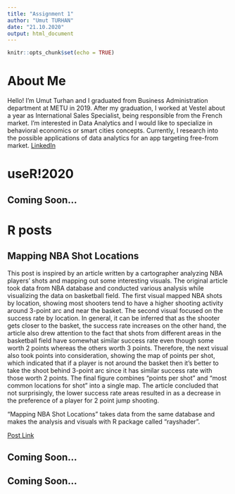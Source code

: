 ---
title: "Assignment 1"
author: "Umut TURHAN"
date: "21.10.2020"
output: html_document
---

```{r setup, include=FALSE}
knitr::opts_chunk$set(echo = TRUE)
```

# About Me

  Hello! I'm Umut Turhan and I graduated from Business Administration department at METU in 2019. After my graduation, I worked at Vestel about a year as International Sales Specialist, being responsible from the French market. I'm interested in Data Analytics and I would like to specialize in behavioral economics or smart cities concepts. Currently, I research into the possible applications of data analytics for an app targeting free-from market.
  [LinkedIn](https://www.linkedin.com/in/turhanumut/)


# useR!2020
## Coming Soon...


# R posts
## Mapping NBA Shot Locations

  This post is inspired by an article written by a cartographer analyzing NBA players' shots and mapping out some interesting visuals. The original article took data from NBA database and conducted various analysis while visualizing the data on basketball field. The first visual mapped NBA shots by location, showing most shooters tend to have a higher shooting activity around 3-point arc and near the basket. The second visual focused on the success rate by location. In general, it can be inferred that as the shooter gets closer to the basket, the success rate increases on the other hand, the article also drew attention to the fact that shots from different areas in the basketball field have somewhat similar success rate even though some worth 2 points whereas the others worth 3 points. Therefore, the next visual also took points into consideration, showing the map of points per shot, which indicated that if a player is not around the basket then it's better to take the shoot behind 3-point arc since it has similar success rate with those worth 2 points. The final figure combines "points per shot" and "most common locations for shot" into a single map. The article concluded that not surprisingly, the lower success rate areas resulted in as a decrease in the preference of a player for 2 point jump shooting.

"Mapping NBA Shot Locations" takes data from the same database and makes the analysis and visuals with R package called "rayshader".

[Post Link](https://www.r-bloggers.com/2019/06/mapping-nba-shot-locations/)

## Coming Soon...

## Coming Soon...

